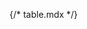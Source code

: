 {/* table.mdx */}


<Meta of={comStories} name="Docs"/>

<Title />
<Subtitle />
<Description />


> ### [Bootstrap ~5.3.0 Documentation on Tables](https://getbootstrap.com/docs/5.3/content/tables/)
> * [Overview](https://getbootstrap.com/docs/5.3/content/tables/#overview)
> * [Variants](https://getbootstrap.com/docs/5.3/content/tables/#variants)
> * [Accented tables](https://getbootstrap.com/docs/5.3/content/tables/#accented-tables)
> * [Striped rows](https://getbootstrap.com/docs/5.3/content/tables/#striped-rows)
> * [Striped columns](https://getbootstrap.com/docs/5.3/content/tables/#striped-columns)
> * [Hoverable rows](https://getbootstrap.com/docs/5.3/content/tables/#hoverable-rows)
> * [Active tables](https://getbootstrap.com/docs/5.3/content/tables/#active-tables)
> * [How do the variants and accented tables work?](https://getbootstrap.com/docs/5.3/content/tables/#how-do-the-variants-and-accented-tables-work)
> * [Table borders](https://getbootstrap.com/docs/5.3/content/tables/#table-borders)
> * [Bordered tables](https://getbootstrap.com/docs/5.3/content/tables/#bordered-tables)
> * [Tables without borders](https://getbootstrap.com/docs/5.3/content/tables/#tables-without-borders)
> * [Small tables](https://getbootstrap.com/docs/5.3/content/tables/#small-tables)
> * [Table group dividers](https://getbootstrap.com/docs/5.3/content/tables/#table-group-dividers)
> * [Vertical alignment](https://getbootstrap.com/docs/5.3/content/tables/#vertical-alignment)
> * [Nesting](https://getbootstrap.com/docs/5.3/content/tables/#nesting)
> * [Table head](https://getbootstrap.com/docs/5.3/content/tables/#table-head)
> * [Table foot](https://getbootstrap.com/docs/5.3/content/tables/#table-foot)
> * [Captions](https://getbootstrap.com/docs/5.3/content/tables/#captions)
> * [Responsive tables](https://getbootstrap.com/docs/5.3/content/tables/#responsive-tables)
> * [Breakpoint specific](https://getbootstrap.com/docs/5.3/content/tables/#breakpoint-specific)

<Primary />

## Properties
<Controls />

## Attributes:
* `attributes`: HTML attributes to apply to the `<table>` tag.

## Slots:
* N/A

<Stories of={comStories} />

## Source code
[//]: # (Twig Template source code)
<Source code={templateSource} />
